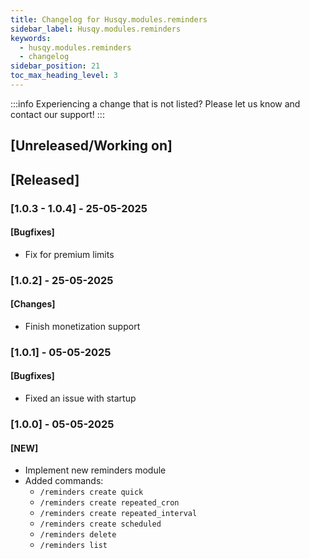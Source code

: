 ```yaml
---
title: Changelog for Husqy.modules.reminders
sidebar_label: Husqy.modules.reminders
keywords:
  - husqy.modules.reminders
  - changelog
sidebar_position: 21
toc_max_heading_level: 3
---
```


:::info
Experiencing a change that is not listed? Please let us know and contact our support!
:::

## [Unreleased/Working on]

## [Released]

### [1.0.3 - 1.0.4] - 25-05-2025

#### [Bugfixes]

- Fix for premium limits

### [1.0.2] - 25-05-2025

#### [Changes]

- Finish monetization support

### [1.0.1] - 05-05-2025

#### [Bugfixes]

- Fixed an issue with startup

### [1.0.0] - 05-05-2025

#### [NEW]

- Implement new reminders module
- Added commands: 
  - `/reminders create quick`
  - `/reminders create repeated_cron`
  - `/reminders create repeated_interval`
  - `/reminders create scheduled`
  - `/reminders delete`
  - `/reminders list`